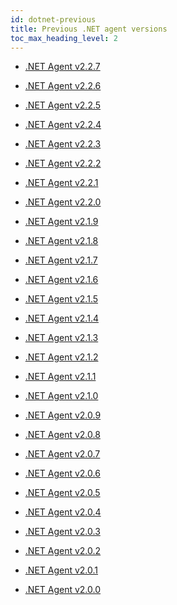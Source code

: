 ```yaml
---
id: dotnet-previous
title: Previous .NET agent versions
toc_max_heading_level: 2
---
```


- [.NET Agent v2.2.7](dotnet-2_2_7)

- [.NET Agent v2.2.6](dotnet-2_2_6)

- [.NET Agent v2.2.5](dotnet-2_2_5)

- [.NET Agent v2.2.4](dotnet-2_2_4)

- [.NET Agent v2.2.3](dotnet-2_2_3)

- [.NET Agent v2.2.2](dotnet-2_2_2)

- [.NET Agent v2.2.1](dotnet-2_2_1)

- [.NET Agent v2.2.0](dotnet-2_2_0)

- [.NET Agent v2.1.9](dotnet-2_1_9)

- [.NET Agent v2.1.8](dotnet-2_1_8)

- [.NET Agent v2.1.7](dotnet-2_1_7)

- [.NET Agent v2.1.6](dotnet-2_1_6)

- [.NET Agent v2.1.5](dotnet-2_1_5)

- [.NET Agent v2.1.4](dotnet-2_1_4)

- [.NET Agent v2.1.3](dotnet-2_1_3)

- [.NET Agent v2.1.2](dotnet-2_1_2)

- [.NET Agent v2.1.1](dotnet-2_1_1)

- [.NET Agent v2.1.0](dotnet-2_1_0)

- [.NET Agent v2.0.9](dotnet-2_0_9)

- [.NET Agent v2.0.8](dotnet-2_0_8)

- [.NET Agent v2.0.7](dotnet-2_0_7)

- [.NET Agent v2.0.6](dotnet-2_0_6)

- [.NET Agent v2.0.5](dotnet-2_0_5)

- [.NET Agent v2.0.4](dotnet-2_0_4)

- [.NET Agent v2.0.3](dotnet-2_0_3)

- [.NET Agent v2.0.2](dotnet-2_0_2)

- [.NET Agent v2.0.1](dotnet-2_0_1)

- [.NET Agent v2.0.0](dotnet-2_0_0)

